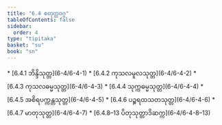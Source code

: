 ```yaml
---
title: "6.4 စတုတ္ထဝဂ္ဂ"
tableOfContents: false
sidebar:
  order: 4
type: "tipitaka"
basket: "su"
book: "sn"
---
```



<DynamicBreadcrumb />



<TableOfContents book="sn" section="6.4">
* [6.4.1 ဘိန္ဒိသုတ္တ](6-4/6-4-1)
* [6.4.2 ကုသလမူလသုတ္တ](6-4/6-4-2)
* [6.4.3 ကုသလဓမ္မသုတ္တ](6-4/6-4-3)
* [6.4.4 သုက္ကဓမ္မသုတ္တ](6-4/6-4-4)
* [6.4.5 အစိရပက္ကန္တသုတ္တ](6-4/6-4-5)
* [6.4.6 ပဉ္စရထသတသုတ္တ](6-4/6-4-6)
* [6.4.7 မာတုသုတ္တ](6-4/6-4-7)
* [6.4.8–13 ပိတုသုတ္တာဒိဆက္က](6-4/6-4-8–13)
</TableOfContents>